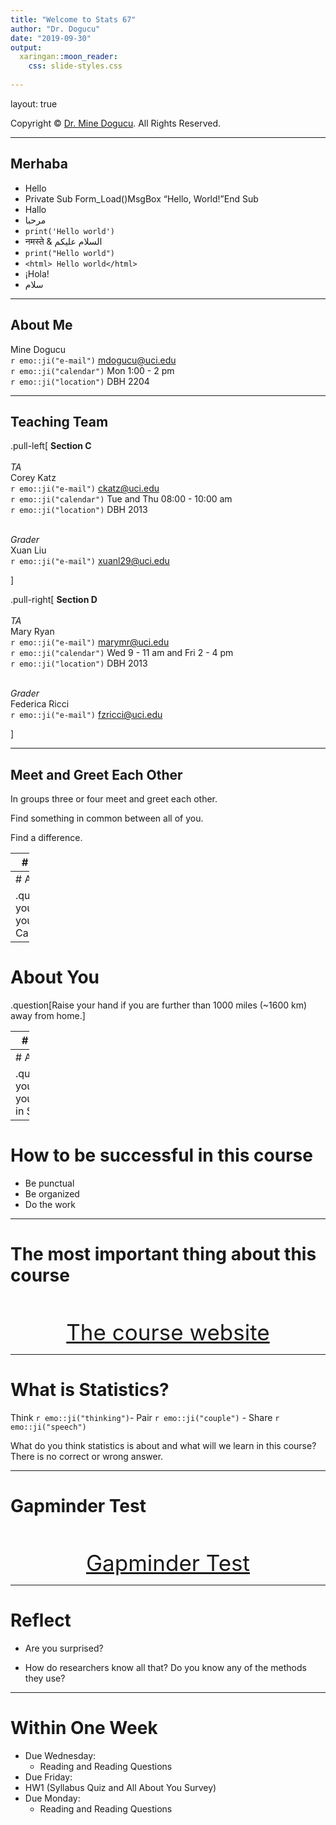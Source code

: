 ```yaml
---
title: "Welcome to Stats 67"
author: "Dr. Dogucu"
date: "2019-09-30"
output: 
  xaringan::moon_reader:
    css: slide-styles.css
      
---
```


layout: true
  
<div class="my-header"></div>

<div class="my-footer"> 
 Copyright &copy; <a href="https://mdogucu.ics.uci.edu">Dr. Mine Dogucu</a>. All Rights Reserved.</div> 

---

## Merhaba

- Hello 
- ` `Private Sub Form_Load()`     
    `MsgBox "Hello, World!"`   
`End Sub` ` 
- Hallo   
- مرحبا
- `print('Hello world')`
- नमस्ते & السلام عليكم
- `print("Hello world")`
- `<html> Hello world</html>`
- ¡Hola!
- سلام

 
---

## About Me


Mine Dogucu   
`r emo::ji("e-mail")` <a href="mailto:mdogucu@uci.edu">mdogucu@uci.edu</a>  
`r emo::ji("calendar")` Mon 1:00 - 2 pm  
`r emo::ji("location")` DBH 2204  




---

## Teaching Team

.pull-left[
__Section C__
<br>
<br>
_TA_  
Corey Katz   
`r emo::ji("e-mail")` <a href="mailto:ckatz@uci.edu">ckatz@uci.edu</a>   
`r emo::ji("calendar")` Tue and Thu 08:00 - 10:00 am  
`r emo::ji("location")` DBH 2013
<br>
<br>

_Grader_  
Xuan Liu  
`r emo::ji("e-mail")` <a href="mailto:xuanl29@uci.edu">xuanl29@uci.edu</a>  


]

.pull-right[
__Section D__
<br>
<br>
_TA_  
Mary Ryan   
`r emo::ji("e-mail")` <a href="mailto:marymr@uci.edu">marymr@uci.edu</a>   
`r emo::ji("calendar")` Wed 9 - 11 am and Fri 2 - 4 pm  
`r emo::ji("location")` DBH 2013
<br>
<br>

_Grader_  
Federica Ricci  
`r emo::ji("e-mail")` <a href="mailto:fzricci@uci.edu">fzricci@uci.edu</a>  

]

---

## Meet and Greet Each Other

In groups three or four meet and greet each other.

Find something in common between all of you. 

Find a difference.

---
# About You

.question[Raise your hand if this is your first year at UCI.]

---
# About You

.question[Raise your hand if you are from California.]

---
# About You

.question[Raise your hand if you are further than 1000 miles (~1600 km) away from home.]

---
# About You

.question[Raise your hand if you are left-handed.]

---
# About You

.question[Raise your hand if you were born in September.]

---
# How to be successful in this course

- Be punctual
- Be organized
- Do the work

---

# The most important thing about this course

<br>
<br>
<a href = "https://mdogucu.ics.uci.edu/teaching/stats67-fa19/main.html"
style ="font-size: 35px; display:block; text-align:center;">The course website </a>


---

# What is Statistics?

Think `r emo::ji("thinking")`- Pair `r emo::ji("couple")` - Share `r emo::ji("speech")`

What do you think statistics is about and what will we learn in this course? There is no correct or wrong answer.

---

# Gapminder Test

<br>
<br>
<a href = "http://forms.gapminder.org/s3/test-2018"
style ="font-size: 35px; display:block; text-align:center;">
Gapminder Test</a>

---


# Reflect

- Are you surprised?

- How do researchers know all that? Do you know any of the methods they use?


---
# Within One Week


* Due Wednesday:   
  + Reading and Reading Questions   
* Due Friday:  
 + HW1 (Syllabus Quiz and All About You Survey)  
* Due Monday:  
  + Reading and Reading Questions  
  


